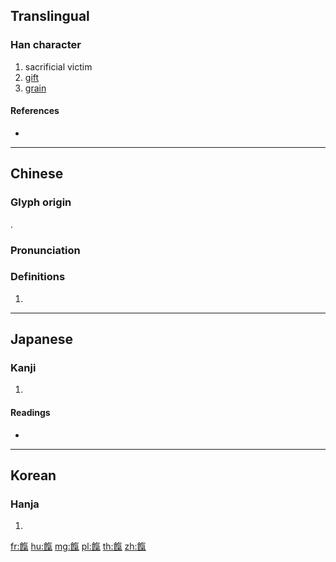 {{character info/new}}
{{also|饩}}
==Translingual==

===Han character===
{{Han char|rn=184|rad=食|as=10|sn=19|four=88717|canj=OIOND|ids=⿰飠氣}}

# sacrificial victim
# [[gift]]
# [[grain]]

====References====
* {{Han ref|kx=1423.410|dkj=44316|dj=1949.300|hdz=74467.180|uh=993C|ud=39228|bh=F1AD|bd=61869}}

----

==Chinese==
{{zh-forms|s=饩}}

===Glyph origin===
{{Han etym}}
{{Han compound|气|米|c1=p|c2=s|t2=rice|ls=psc}}.

===Pronunciation===
{{zh-pron
|m=xì
|c=hei3
|h=pfs=
|md=
|mn=
|w=
|mc=y
|oc=y
|cat=n
}}

===Definitions===
{{zh-hanzi}}

# {{rfdef|lang=zh}}

----

==Japanese==

===Kanji===
{{ja-kanji|grade=|rs=食10}}

# {{defn|lang=ja|sort=食10}}

====Readings====
* {{ja-readings|on=[[き]] (ki), [[け]] (ke)|kun=[[おくりもの]] (okurimono)}}

----

==Korean==

===Hanja===
{{ko-hanja|hangeul=희|eumhun=|rv=hui|mr=hŭi|y=huy}}

# {{defn|lang=ko|sort=食10}}

[[fr:餼]]
[[hu:餼]]
[[mg:餼]]
[[pl:餼]]
[[th:餼]]
[[zh:餼]]